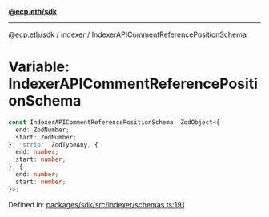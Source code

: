 [**@ecp.eth/sdk**](../../index.mdx)

***

[@ecp.eth/sdk](/sdk-reference/index.mdx) / [indexer](/sdk-reference/indexer/index.mdx) / IndexerAPICommentReferencePositionSchema

# Variable: IndexerAPICommentReferencePositionSchema

```ts
const IndexerAPICommentReferencePositionSchema: ZodObject<{
  end: ZodNumber;
  start: ZodNumber;
}, "strip", ZodTypeAny, {
  end: number;
  start: number;
}, {
  end: number;
  start: number;
}>;
```

Defined in: [packages/sdk/src/indexer/schemas.ts:191](https://github.com/ecp-eth/comments-monorepo/blob/main/packages/sdk/src/indexer/schemas.ts#L191)
